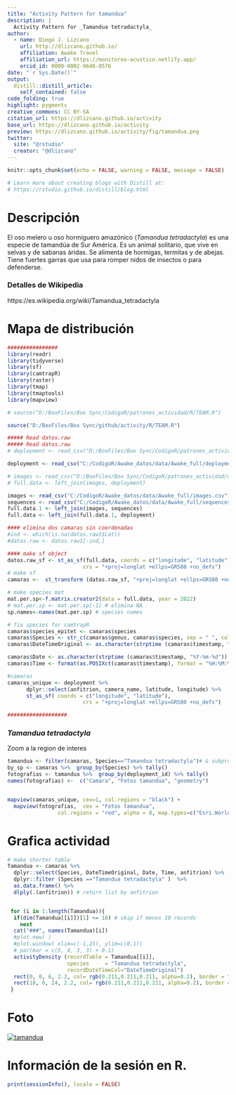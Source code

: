 ```yaml
---
title: "Activity Pattern for tamandua"
description: |
  Activity Pattern for _Tamandua tetradactyla_
author:
  - name: Diego J. Lizcano  
    url: http://dlizcano.github.io/
    affiliation: Awake Travel
    affiliation_url: https://monitoreo-acustico.netlify.app/
    orcid_id: 0000-0002-9648-0576
date: "`r Sys.Date()`"
output:
  distill::distill_article:
    self_contained: false
code_folding: true
highlight: pygments
creative_commons: CC BY-SA
citation_url: https://dlizcano.github.io/activity
base_url: https://dlizcano.github.io/activity
preview: https://dlizcano.github.io/activity/fig/tamandua.png
twitter:
  site: "@rstudio"
  creator: "@dlizcano"
---
```



```r
knitr::opts_chunk$set(echo = FALSE, warning = FALSE, message = FALSE)

# Learn more about creating blogs with Distill at:
# https://rstudio.github.io/distill/blog.html

```


# Descripción

El oso melero u oso hormiguero amazónico (_Tamandua tetradactyla_) es una especie de tamandúa de Sur América. Es un animal solitario, que vive en selvas y de sabanas áridas. Se alimenta de hormigas, termitas y de abejas. Tiene fuertes garras que usa para romper nidos de insectos o para defenderse.

### Detalles de Wikipedia

https://es.wikipedia.org/wiki/Tamandua_tetradactyla

# Mapa de distribución

```r


################
library(readr)
library(tidyverse)
library(sf)
library(camtrapR)
library(raster)
library(tmap)
library(tmaptools)
library(mapview)

# source("D:/BoxFiles/Box Sync/CodigoR/patrones_actividad/R/TEAM.R")

source("D:/BoxFiles/Box Sync/github/activity/R/TEAM.R")

##### Read datos.raw
##### Read datos.raw
# deployment <- read_csv("D:/BoxFiles/Box Sync/CodigoR/patrones_actividad/data/deployments.csv")

deployment <- read_csv("C:/CodigoR/Awake_datos/data/Awake_full/deployments.csv")

# images <- read_csv("D:/BoxFiles/Box Sync/CodigoR/patrones_actividad/data/images.csv")
# full.data <- left_join(images, deployment)

images <- read_csv("C:/CodigoR/Awake_datos/data/Awake_full/images.csv")
sequences <- read_csv("C:/CodigoR/Awake_datos/data/Awake_full/sequences.csv")
full.data.1 <- left_join(images, sequences)
full.data <- left_join(full.data.1, deployment)

#### elimina dos camaras sin coordenadas
#ind <- which(is.na(datos.raw1$Lat))
#datos.raw <- datos.raw1[-ind,]

#### make sf object
datos.raw_sf <- st_as_sf(full.data, coords = c("longitude", "latitude"), 
                        crs = "+proj=longlat +ellps=GRS80 +no_defs")
# make sf
camaras <-  st_transform (datos.raw_sf, "+proj=longlat +ellps=GRS80 +no_defs") 

# make species mat
mat.per.sp<-f.matrix.creator2(data = full.data, year = 2022)
# mat.per.sp <- mat.per.sp[-1] # elimina NA 
sp.names<-names(mat.per.sp) # species names

# fix species for camtrapR
camaras$species_epitet <- camaras$species
camaras$Species <- str_c(camaras$genus, camaras$species, sep = " ", collapse = NULL)
camaras$DateTimeOriginal <- as.character(strptime (camaras$timestamp, "%Y-%m-%d %H:%M:%S"))#sub(" UTC", "", camaras$timestamp) # remove the UTC

camaras$Date <- as.character(strptime (camaras$timestamp, "%Y-%m-%d"))
camaras$Time <- format(as.POSIXct(camaras$timestamp), format = "%H:%M:%S")

#camaras
camaras_unique <- deployment %>%
      dplyr::select(anfitrion, camera_name, latitude, longitude) %>%  
      st_as_sf( coords = c("longitude", "latitude"), 
                        crs = "+proj=longlat +ellps=GRS80 +no_defs")

###################


```


### _Tamandua tetradactyla_

Zoom a la region de interes

```r

tamandua <- filter(camaras, Species=="Tamandua tetradactyla")# & subproject_name=="El Escondite")
by_sp <- camaras %>%  group_by(Species) %>% tally()
fotografias <- tamandua %>%  group_by(deployment_id) %>% tally()
names(fotografias) <-  c("Camara", "Fotos tamandua", "geometry")


mapview(camaras_unique, cex=1, col.regions = "black") + 
  mapview(fotografias,  cex = "Fotos tamandua",
                col.regions = "red", alpha = 0, map.types=c("Esri.WorldImagery", "OpenTopoMap"))

```


# Grafica actividad

```r


# make shorter table
Tamandua <- camaras %>% 
  dplyr::select(Species, DateTimeOriginal, Date, Time, anfitrion) %>% 
  dplyr::filter (Species =="Tamandua tetradactyla" )  %>%  
  as.data.frame() %>% 
  dlply(.(anfitrion)) # return list by anfitrion


 for (i in 1:length(Tamandua)){
  if(dim(Tamandua[[i]])[1] <= 10) # skip if menos 10 records
    next
  cat("###", names(Tamandua)[i])
  #plot.new( )
  #plot.window( xlim=c(-1,25), ylim=c(0,1))
  # par(mar = c(5, 4, 3, 3) + 0.1)
  activityDensity (recordTable = Tamandua[[i]],
                   species     = "Tamandua tetradactyla",
                   recordDateTimeCol="DateTimeOriginal") 
  rect(0, 0, 6, 2.2, col= rgb(0.211,0.211,0.211, alpha=0.2), border = "transparent")
  rect(18, 0, 24, 2.2, col= rgb(0.211,0.211,0.211, alpha=0.2), border = "transparent")
 }


```

# Foto

 [![tamandua](https://dlizcano.github.io/activity/fig/tamandua_small.JPG)]( https://dlizcano.github.io/activity/fig/tamandua_large.JPG)

# Información de la sesión en R.

```r
print(sessionInfo(), locale = FALSE)
```

